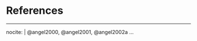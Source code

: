 <!--
The bib chunk below must go last in this document according to how 
R Markdown renders. More info is at
http://rmarkdown.rstudio.com/authoring_bibliographies_and_citations.html
-->

\backmatter

<!-- 
If you'd like to change the name of the bibliography to something else,
delete "References" and replace it.
-->

# References {-}
<!--
This manually sets the header for this unnumbered chapter.
-->
\markboth{References}{References}
<!--
To remove the indentation of the first entry.
-->
\noindent

<!--
To create a hanging indent and spacing between entries. These three lines may
need to be removed for styles that don't require the hanging indent.
-->

\setlength{\parindent}{-0.20in}
\setlength{\leftskip}{0.20in}
\setlength{\parskip}{8pt}


<!--
This is just for testing with more citations for the bibliography at the end.
Add other entries into the list here if you'd like them to appear in the
bibliography even if they weren't explicitly cited in the document.
-->

---
nocite: | 
  @angel2000, @angel2001, @angel2002a
...


